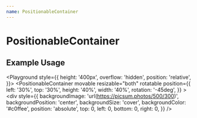 ```yaml
---
name: PositionableContainer
---
```



# PositionableContainer

## Example Usage

<Playground style={{
    height: '400px',
    overflow: 'hidden',
    position: 'relative',
}}>
    <PositionableContainer
        movable
        resizable="both"
        rotatable
        position={{
            left: '30%',
            top: '30%',
            height: '40%',
            width: '40%',
            rotation: '-45deg',
        }}
    >
        <div
            style={{
                backgroundImage: 'url(https://picsum.photos/500/300)',
                backgroundPosition: 'center',
                backgroundSize: 'cover',
                backgroundColor: '#c0ffee',
                position: 'absolute',
                top: 0,
                left: 0,
                bottom: 0,
                right: 0,
            }}
        />
    </PositionableContainer>
</Playground>

<PropsTable of={PositionableContainer} />
